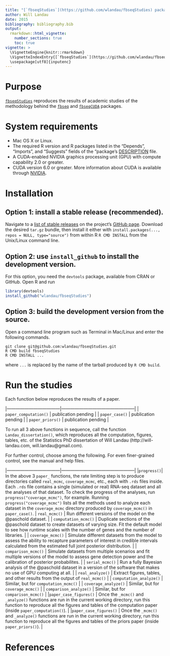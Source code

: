 ```yaml
---
title: "[`fbseqStudies`](https://github.com/wlandau/fbseqStudies) package installation and usage guide"
author: Will Landau
date: 2015
bibliography: bibliography.bib
output: 
  rmarkdown::html_vignette:
    number_sections: true
    toc: true
vignette: >
  \VignetteEngine{knitr::rmarkdown}
  \VignetteIndexEntry{[`fbseqStudies`](https://github.com/wlandau/fbseqStudies) package installation and usage guide}
  \usepackage[utf8]{inputenc}
---
```


# Purpose

[`fbseqStudies`](https://github.com/wlandau/fbseqStudies) reproduces the results of academic studies of the methodology behind the [`fbseq`](https://github.com/wlandau/fbseq) and [`fbseqCUDA`](https://github.com/wlandau/fbseqCUDA) packages.

# System requirements

- Mac OS X or Linux. 
- The required R version and R packages listed in the  "Depends", "Imports", and "Suggests" fields of the "package's [DESCRIPTION](https://github.com/wlandau/fbseqStudies/blob/master/DESCRIPTION) file.
- A CUDA-enabled NVIDIA graphics processing unit (GPU) with compute capability 2.0 or greater.
- CUDA version 6.0 or greater. More information about CUDA is available through [NVIDIA](http://www.nvidia.com/object/cuda_home_new.html).

# Installation

## Option 1: install a stable release (recommended).

Navigate to a [list of stable releases](https://github.com/wlandau/fbseqStudies/releases) on the project's [GitHub page](https://github.com/wlandau/fbseqStudies). Download the desired `tar.gz` bundle, then install it either with `install.packages(..., repos = NULL, type="source")` from within R  `R CMD INSTALL` from the Unix/Linux command line.

## Option 2: use `install_github` to install the development version.

For this option, you need the `devtools` package, available from CRAN or GitHub. Open R and run 

```r
library(devtools)
install_github("wlandau/fbseqStudies")
```

## Option 3: build the development version from the source.

Open a command line program such as Terminal in Mac/Linux and enter the following commands.

```
git clone git@github.com:wlandau/fbseqStudies.git
R CMD build fbseqStudies
R CMD INSTALL ...
```

where `...` is replaced by the name of the tarball produced by `R CMD build`. 

# Run the studies

Each function below reproduces the results of a paper.

|------------------------------------|--------------------------------------------------| 
| `paper_computation()`   | publication pending | 
| `paper_case()`  | publication pending |
| `paper_priors()`  | publication pending |

To run all 3 above functions in sequence, call the function `Landau_dissertation()`, which reproduces all the computation, figures, tables, etc. of the Statistics PhD dissertation of Will Landau (http://will-landau.com, will.landau@gmail.com).

For further control, choose among the following. For even finer-grained control, see the manual and help files.

|------------------------------------|--------------------------------------------------| 
|`progress()`| In the above 3 `paper_` functions, the rate limiting step is to produce directories called `real_mcmc`, `coverage_mcmc`, etc., each with `.rds` files inside. Each `.rds` file contains a single (simulated or real) RNA-seq dataset and all the analyses of that dataset. To check the progress of the analyses, run `progress("coverage_mcmc")`, for example. Running `progress("coverage_mcmc")` lists all the methods used to analyze each dataset in the `coverage_mcmc` directory produced by `coverage_mcmc()` in `paper_case()`.
| `real_mcmc()`  | Run different versions of the model on the @paschold dataset. | 
| `computation_mcmc()`  | Duplicate sections of the @paschold dataset to create datasets of varying size. Fit the default model to see how runtime scales with the number of genes and the number of libraries. | 
| `coverage_mcmc()`  | Simulate different datasets from the model to assess the ability to recapture parameters of interest in credible intervals calculated from the estimated full joint posterior distribution. | 
| `comparison_mcmc()`  | Simulate datasets from multiple scenarios and fit multiple versions of the model to assess gene detection power and the calibration of posterior probabilites. | 
| `serial_mcmc()`  | Run a fully Bayesian analysis of the @paschold dataset in a version of the software that makes no use of GPU computing at all. | 
| `real_analyze()`  | Extract figures, tables, and other results from the output of `real_mcmc()` | 
| `computation_analyze()` | Similar, but for `computation_mcmc()` | 
| `coverage_analyze()` | Similar, but for `coverage_mcmc()` | 
| `comparison_analyze()`  | Similar, but for `comparison_mcmc()`  | 
|`paper_case_figures()` | Once the `_mcmc()` and `_analyze()` functions are run in the current working directory, run this function to reproduce all the figures and tables of the computation paper (inside `paper_computation()`). |
|`paper_case_figures()` | Once the `_mcmc()` and `_analyze()` functions are run in the current working directory, run this function to reproduce all the figures and tables of the priors paper (inside `paper_priors()`). |

# References


